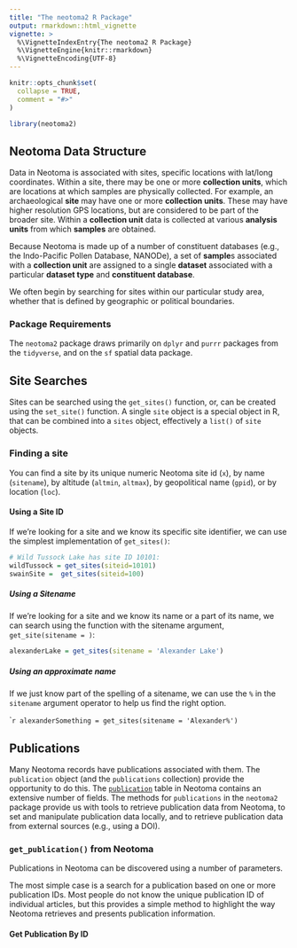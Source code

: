 ```yaml
---
title: "The neotoma2 R Package"
output: rmarkdown::html_vignette
vignette: >
  %\VignetteIndexEntry{The neotoma2 R Package}
  %\VignetteEngine{knitr::rmarkdown}
  %\VignetteEncoding{UTF-8}
---
```


```r
knitr::opts_chunk$set(
  collapse = TRUE,
  comment = "#>"
)
```

```r
library(neotoma2)
```

## Neotoma Data Structure

Data in Neotoma is associated with sites, specific locations with lat/long coordinates. Within a site, there may be one or more **collection units**, which are locations at which samples are physically collected. For example, an archaeological **site** may have one or more **collection units**. These may have higher resolution GPS locations, but are considered to be part of the broader site. Within a **collection unit** data is collected at various **analysis units** from which **samples** are obtained.

Because Neotoma is made up of a number of constituent databases (e.g., the Indo-Pacific Pollen Database, NANODe), a set of **sample**s associated with a **collection unit** are assigned to a single **dataset** associated with a particular **dataset type** and **constituent database**.

We often begin by searching for sites within our particular study area, whether that is defined by geographic or political boundaries.

### Package Requirements

The `neotoma2` package draws primarily on `dplyr` and `purrr` packages from the `tidyverse`, and on the `sf` spatial data package.

## Site Searches

Sites can be searched using the `get_sites()` function, or, can be created using the `set_site()` function. A single `site` object is a special object in R, that can be combined into a `sites` object, effectively a `list()` of `site` objects.

### Finding a site

You can find a site by its unique numeric Neotoma site id (`x`), by name (`sitename`), by altitude (`altmin`, `altmax`), by geopolitical name (`gpid`), or by location (`loc`).

#### Using a Site ID

If we're looking for a site and we know its specific site identifier, we can use the simplest implementation of `get_sites()`:

```r
# Wild Tussock Lake has site ID 10101:
wildTussock = get_sites(siteid=10101)
swainSite =  get_sites(siteid=100)
```

##### Using a Sitename

If we're looking for a site and we know its name or a part of its name, we can search using the function with the sitename argument, `get_site(sitename = )`:

```r
alexanderLake = get_sites(sitename = 'Alexander Lake')
```
##### Using an approximate name

If we just know part of the spelling of a sitename, we can use the `%` in the `sitename` argument operator to help us find the right option.

````r
alexanderSomething = get_sites(sitename = 'Alexander%')
```


## Publications

Many Neotoma records have publications associated with them.  The `publication` object (and the `publications` collection) provide the opportunity to do this.  The [`publication`](http://open.neotomadb.org/dbschema/tables/publications.html) table in Neotoma contains an extensive number of fields.  The methods for `publications` in the `neotoma2` package provide us with tools to retrieve publication data from Neotoma, to set and manipulate publication data locally, and to retrieve publication data from external sources (e.g., using a DOI).

### `get_publication()` from Neotoma

Publications in Neotoma can be discovered using a number of parameters.  

The most simple case is a search for a publication based on one or more publication IDs.  Most people do not know the unique publication ID of individual articles, but this provides a simple method to highlight the way Neotoma retrieves and presents publication information.

#### Get Publication By ID

```r
```